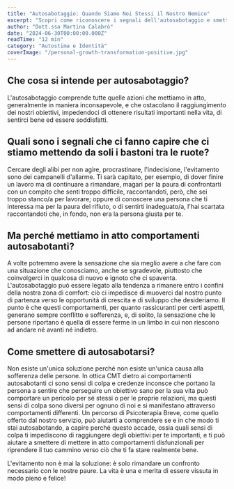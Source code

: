 ```yaml
---
title: "Autosabotaggio: Quando Siamo Noi Stessi il Nostro Nemico"
excerpt: "Scopri come riconoscere i segnali dell'autosabotaggio e smettere di metterti i bastoni tra le ruote. Un'analisi psicologica dei comportamenti autosabotanti e come superarli."
author: "Dott.ssa Martina Calabrò"
date: "2024-06-30T00:00:00.000Z"
readTime: "12 min"
category: "Autostima e Identità"
coverImage: "/personal-growth-transformation-positive.jpg"
---
```


## Che cosa si intende per autosabotaggio?

L'autosabotaggio comprende tutte quelle azioni che mettiamo in atto, generalmente in maniera inconsapevole, e che ostacolano il raggiungimento dei nostri obiettivi, impedendoci di ottenere risultati importanti nella vita, di sentirci bene ed essere soddisfatti.

## Quali sono i segnali che ci fanno capire che ci stiamo mettendo da soli i bastoni tra le ruote?

Cercare degli alibi per non agire, procrastinare, l'indecisione, l'evitamento sono dei campanelli d'allarme. Ti sarà capitato, per esempio, di dover finire un lavoro ma di continuare a rimandare, magari per la paura di confrontarti con un compito che senti troppo difficile, raccontandoti, però, che sei troppo stanco/a per lavorare; oppure di conoscere una persona che ti interessa ma per la paura del rifiuto, o di sentirti inadeguato/a, l'hai scartata raccontandoti che, in fondo, non era la persona giusta per te.

## Ma perché mettiamo in atto comportamenti autosabotanti?

A volte potremmo avere la sensazione che sia meglio avere a che fare con una situazione che conosciamo, anche se sgradevole, piuttosto che coinvolgerci in qualcosa di nuovo e ignoto che ci spaventa. L'autosabotaggio può essere legato alla tendenza a rimanere entro i confini della nostra zona di comfort: ciò ci impedisce di muoverci dal nostro punto di partenza verso le opportunità di crescita e di sviluppo che desideriamo. Il punto è che questi comportamenti, per quanto rassicuranti per certi aspetti, generano sempre conflitto e sofferenza, e, di solito, la sensazione che le persone riportano è quella di essere ferme in un limbo in cui non riescono ad andare né avanti né indietro.

## Come smettere di autosabotarsi?

Non esiste un'unica soluzione perché non esiste un'unica causa alla sofferenza delle persone. In ottica CMT dietro ai comportamenti autosabotanti ci sono sensi di colpa e credenze inconsce che portano la persona a sentire che perseguire un obiettivo sano per la sua vita può comportare un pericolo per sé stessi o per le proprie relazioni, ma questi sensi di colpa sono diversi per ognuno di noi e si manifestano attraverso comportamenti differenti. Un percorso di Psicoterapia Breve, come quello offerto dal nostro servizio, può aiutarti a comprendere se e in che modo ti stai autosabotando, a capire perché questo accade, ossia quali sensi di colpa ti impediscono di raggiungere degli obiettivi per te importanti, e ti può aiutare a smettere di mettere in atto comportamenti disfunzionali per riprendere il tuo cammino verso ciò che ti fa stare realmente bene.

L'evitamento non è mai la soluzione: è solo rimandare un confronto necessario con le nostre paure. La vita è una e merita di essere vissuta in modo pieno e felice!
